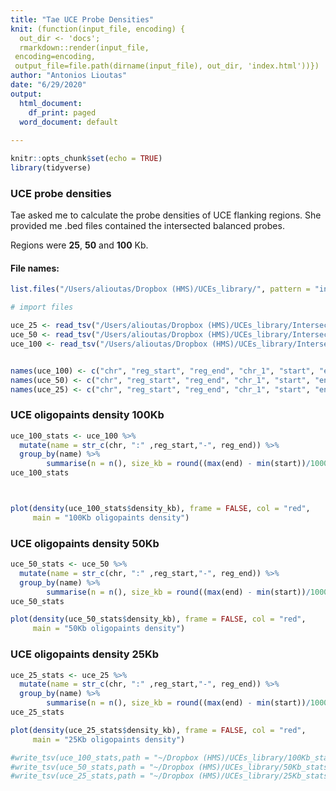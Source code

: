 ```yaml
---
title: "Tae UCE Probe Densities"
knit: (function(input_file, encoding) {
  out_dir <- 'docs';
  rmarkdown::render(input_file,
 encoding=encoding,
 output_file=file.path(dirname(input_file), out_dir, 'index.html'))})
author: "Antonios Lioutas"
date: "6/29/2020"
output:
  html_document:
    df_print: paged
  word_document: default
  
---
```


```r
knitr::opts_chunk$set(echo = TRUE)
library(tidyverse)
```

### UCE probe densities
Tae asked me to calculate the probe densities of UCE flanking regions. 
She provided me .bed files contained the intersected balanced probes.

Regions were **25**, **50** and **100** Kb.

#### File names:

```r

list.files("/Users/alioutas/Dropbox (HMS)/UCEs_library/", pattern = "intersected")
```


```r
# import files

uce_25 <- read_tsv("/Users/alioutas/Dropbox (HMS)/UCEs_library/Intersected_bedfiles/25kb_intersected.bed",col_names = FALSE)
uce_50 <- read_tsv("/Users/alioutas/Dropbox (HMS)/UCEs_library/Intersected_bedfiles/50kb_intersected.bed",col_names = FALSE)
uce_100 <- read_tsv("/Users/alioutas/Dropbox (HMS)/UCEs_library/Intersected_bedfiles/100kb_intersected.bed",col_names = FALSE)


names(uce_100) <- c("chr", "reg_start", "reg_end", "chr_1", "start", "end", "sequence", "Temp")
names(uce_50) <- c("chr", "reg_start", "reg_end", "chr_1", "start", "end", "sequence", "Temp")
names(uce_25) <- c("chr", "reg_start", "reg_end", "chr_1", "start", "end", "sequence", "Temp")

```

### UCE oligopaints density 100Kb

```r

uce_100_stats <- uce_100 %>% 
  mutate(name = str_c(chr, ":" ,reg_start,"-", reg_end)) %>%
  group_by(name) %>%
        summarise(n = n(), size_kb = round((max(end) - min(start))/1000), density_kb = round(n/size_kb, digits =1))
uce_100_stats



plot(density(uce_100_stats$density_kb), frame = FALSE, col = "red", 
     main = "100Kb oligopaints density") 


```

### UCE oligopaints density 50Kb

```r
uce_50_stats <- uce_50 %>% 
  mutate(name = str_c(chr, ":" ,reg_start,"-", reg_end)) %>%
  group_by(name) %>%
        summarise(n = n(), size_kb = round((max(end) - min(start))/1000), density_kb = round(n/size_kb, digits =1))
uce_50_stats

plot(density(uce_50_stats$density_kb), frame = FALSE, col = "red", 
     main = "50Kb oligopaints density") 
```

### UCE oligopaints density 25Kb

```r

uce_25_stats <- uce_25 %>% 
  mutate(name = str_c(chr, ":" ,reg_start,"-", reg_end)) %>%
  group_by(name) %>%
        summarise(n = n(), size_kb = round((max(end) - min(start))/1000), density_kb = round(n/size_kb, digits =1))
uce_25_stats

plot(density(uce_25_stats$density_kb), frame = FALSE, col = "red", 
     main = "25Kb oligopaints density") 
```


```r

#write_tsv(uce_100_stats,path = "~/Dropbox (HMS)/UCEs_library/100Kb_stats.bed", col_names = T)
#write_tsv(uce_50_stats,path = "~/Dropbox (HMS)/UCEs_library/50Kb_stats.bed", col_names = T)
#write_tsv(uce_25_stats,path = "~/Dropbox (HMS)/UCEs_library/25Kb_stats.bed", col_names = T)

```
